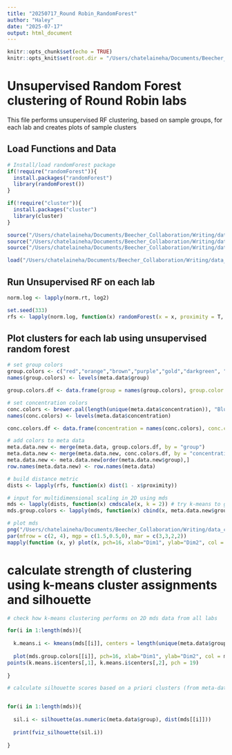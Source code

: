 ```yaml
---
title: "20250717_Round Robin_RandomForest"
author: "Haley"
date: "2025-07-17"
output: html_document
---
```


```r
knitr::opts_chunk$set(echo = TRUE)
knitr::opts_knit$set(root.dir = "/Users/chatelaineha/Documents/Beecher_Collaboration/Writing/data_code") 
```

# Unsupervised Random Forest clustering of Round Robin labs

This file performs unsupervised RF clustering, based on sample groups, for each lab and creates plots of sample clusters

## Load Functions and Data

```r
# Install/load randomForest package
if(!require("randomForest")){
  install.packages("randomForest")
  library(randomForest())
}

if(!require("cluster")){
  install.packages("cluster")
  library(cluster)
}

source("/Users/chatelaineha/Documents/Beecher_Collaboration/Writing/data_code/code/plotting_functions.R")
source("/Users/chatelaineha/Documents/Beecher_Collaboration/Writing/data_code/code/reproducibility_functions.R")
source("/Users/chatelaineha/Documents/Beecher_Collaboration/Writing/data_code/code/summary_functions.R")

load("/Users/chatelaineha/Documents/Beecher_Collaboration/Writing/data_code/data/clustering_input/duplicated_filtered_data.RData")
```

## Run Unsupervised RF on each lab

```r
norm.log <- lapply(norm.rt, log2)

set.seed(333)
rfs <- lapply(norm.log, function(x) randomForest(x = x, proximity = T, replace = F))

```

## Plot clusters for each lab using unsupervised random forest

```r
# set group colors
group.colors <- c("red","orange","brown","purple","gold","darkgreen", "blue")
names(group.colors) <- levels(meta.data$group)

group.colors.df <- data.frame(group = names(group.colors), group.color = group.colors)

# set concentration colors
conc.colors <- brewer.pal(length(unique(meta.data$concentration)), "Blues")
names(conc.colors) <- levels(meta.data$concentration)

conc.colors.df <- data.frame(concentration = names(conc.colors), conc.color = conc.colors)

# add colors to meta data
meta.data.new <- merge(meta.data, group.colors.df, by = "group")
meta.data.new <- merge(meta.data.new, conc.colors.df, by = "concentration")
meta.data.new <- meta.data.new[order(meta.data.new$group),]
row.names(meta.data.new) <- row.names(meta.data)

# build distance metric
dists <- lapply(rfs, function(x) dist(1 - x$proximity))

# input for multidimensional scaling in 2D using mds
mds <- lapply(dists, function(x) cmdscale(x, k = 2)) # try k-means to get cluster differences
mds.group.colors <- lapply(mds, function(x) cbind(x, meta.data.new$group.color))

# plot mds
png("/Users/chatelaineha/Documents/Beecher_Collaboration/Writing/data_code/outputs/unsupervisedRF_clusters_WITHdupes.png", width = 8, height = 4, units = "in", res = 600)
par(mfrow = c(2, 4), mgp = c(1.5,0.5,0), mar = c(3,3,2,2))
mapply(function (x, y) plot(x, pch=16, xlab="Dim1", ylab="Dim2", col = meta.data.new$group.color, cex = 1, main=paste(y)), mds.group.colors, names(mds.group.colors))
```

# calculate strength of clustering using k-means cluster assignments and silhouette

```r
# check how k-means clustering performs on 2D mds data from all labs

for(i in 1:length(mds)){
  
  k.means.i <- kmeans(mds[[i]], centers = length(unique(meta.data$group)))
  
  plot(mds.group.colors[[i]], pch=16, xlab="Dim1", ylab="Dim2", col = meta.data.new$group.color, cex = 2, main=paste(names(mds)[[i]]))
points(k.means.i$centers[,1], k.means.i$centers[,2], pch = 19)
  
}

# calculate silhouette scores based on a priori clusters (from meta-data) and plot


for(i in 1:length(mds)){
  
  sil.i <- silhouette(as.numeric(meta.data$group), dist(mds[[i]]))
  
  print(fviz_silhouette(sil.i))
  
}

```
